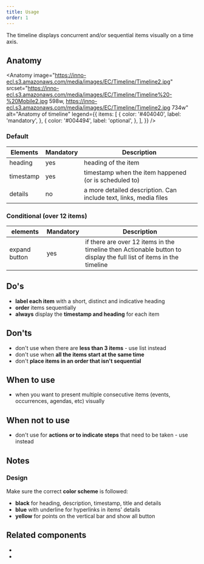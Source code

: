 ```yaml
---
title: Usage
order: 1
---
```



<Paragraph size="lead">
  The timeline displays concurrent and/or sequential items visually on a time
  axis.
</Paragraph>

## Anatomy

<Anatomy
  image="https://inno-ecl.s3.amazonaws.com/media/images/EC/Timeline/Timeline2.jpg"
  srcset="https://inno-ecl.s3.amazonaws.com/media/images/EC/Timeline/Timeline%20-%20Mobile2.jpg 598w, https://inno-ecl.s3.amazonaws.com/media/images/EC/Timeline/Timeline2.jpg 734w"
  alt="Anatomy of timeline"
  legend={{
    items: [
      {
        color: '#404040',
        label: 'mandatory',
      },
      {
        color: '#004494',
        label: 'optional',
      },
    ],
  }}
/>

### Default

| Elements  | Mandatory | Description                                                       |
| --------- | --------- | ----------------------------------------------------------------- |
| heading   | yes       | heading of the item                                               |
| timestamp | yes       | timestamp when the item happened (or is scheduled to)             |
| details   | no        | a more detailed description. Can include text, links, media files |

### Conditional (over 12 items)

| elements      | Mandatory | Description                                                                                                         |
| ------------- | --------- | ------------------------------------------------------------------------------------------------------------------- |
| expand button | yes       | if there are over 12 items in the timeline then Actionable button to display the full list of items in the timeline |

## Do's

- **label each item** with a short, distinct and indicative heading
- **order** items sequentially
- **always** display the **timestamp and heading** for each item

## Don'ts

- don't use when there are **less than 3 items** - use list instead
- don't use when **all the items start at the same time**
- don't **place items in an order that isn't sequential**

## When to use

- when you want to present multiple consecutive items (events, occurrences, agendas, etc) visually

## When not to use

- don't use for **actions or to indicate steps** that need to be taken - use <Link to="/ec/components/list/usage/" label="ordered list" /> instead

## Notes

### Design

Make sure the correct **color scheme** is followed:

- **black** for heading, description, timestamp, title and details
- **blue** with underline for hyperlinks in items' details
- **yellow** for points on the vertical bar and show all button

## Related components

- <Link to="/ec/components/list/usage/" label="Ordered list" standalone />
- <Link to="/ec/components/list/usage/" label="Unordered list" standalone />
